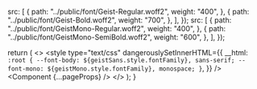 
  src: [
    {
      path: "../public/font/Geist-Regular.woff2",
      weight: "400",
    },
    {
      path: "../public/font/Geist-Bold.woff2",
      weight: "700",
    },
  ],
});
  src: [
    {
      path: "../public/font/GeistMono-Regular.woff2",
      weight: "400",
    },
    {
      path: "../public/font/GeistMono-SemiBold.woff2",
      weight: "600",
    },
  ],
});

  return (
    <>
      <Meta />
      <Head>
        <style
          type="text/css"
          dangerouslySetInnerHTML={{
            __html: `
        :root {
          --font-body: ${geistSans.style.fontFamily}, sans-serif;
          --font-mono: ${geistMono.style.fontFamily}, monospace;
        }
        `,
          }}
        />
      </Head>
      <Component {...pageProps} />
    </>
  );
}
